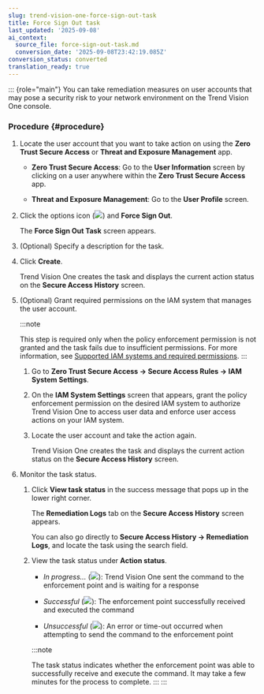 ```yaml
---
slug: trend-vision-one-force-sign-out-task
title: Force Sign Out task
last_updated: '2025-09-08'
ai_context:
  source_file: force-sign-out-task.md
  conversion_date: '2025-09-08T23:42:19.085Z'
conversion_status: converted
translation_ready: true
---
```


::: {role="main"}
You can take remediation measures on user accounts that may pose a security risk to your network environment on the Trend Vision One console.

### Procedure {#procedure}

1.  Locate the user account that you want to take action on using the **Zero Trust Secure Access** or **Threat and Exposure Management** app.

    - **Zero Trust Secure Access**: Go to the **User Information** screen by clicking on a user anywhere within the **Zero Trust Secure Access** app.

    - **Threat and Exposure Management**: Go to the **User Profile** screen.

2.  Click the options icon (![](/images/options_icon=1b2aff71-0b33-4aa1-b8aa-6105438834e7.webp)) and **Force Sign Out**.

    The **Force Sign Out Task** screen appears.

3.  (Optional) Specify a description for the task.

4.  Click **Create**.

    Trend Vision One creates the task and displays the current action status on the **Secure Access History** screen.

5.  (Optional) Grant required permissions on the IAM system that manages the user account.

    :::note

    This step is required only when the policy enforcement permission is not granted and the task fails due to insufficient permissions. For more information, see [Supported IAM systems and required permissions](iam-systems-required-permissions.mdx).
    :::

    1.  Go to **Zero Trust Secure Access → Secure Access Rules → IAM System Settings**.

    2.  On the **IAM System Settings** screen that appears, grant the policy enforcement permission on the desired IAM system to authorize Trend Vision One to access user data and enforce user access actions on your IAM system.

    3.  Locate the user account and take the action again.

        Trend Vision One creates the task and displays the current action status on the **Secure Access History** screen.

6.  Monitor the task status.

    1.  Click **View task status** in the success message that pops up in the lower right corner.

        The **Remediation Logs** tab on the **Secure Access History** screen appears.

        You can also go directly to **Secure Access History → Remediation Logs**, and locate the task using the search field.

    2.  View the task status under **Action status**.

        - *In progress...* (![](/images/inProgress=763d5319-3680-4b10-abca-a75782d8eb48.webp)): Trend Vision One sent the command to the enforcement point and is waiting for a response

        - *Successful* (![](/images/successful=d385863c-ae1f-4a76-8500-6d60d7a2de8f.webp)): The enforcement point successfully received and executed the command

        - *Unsuccessful* (![](/images/unsuccessful=e4c3ece6-3776-45dc-b99a-67195d7d21e0.webp)): An error or time-out occurred when attempting to send the command to the enforcement point

        :::note

        The task status indicates whether the enforcement point was able to successfully receive and execute the command. It may take a few minutes for the process to complete.
        :::
:::

